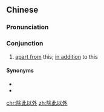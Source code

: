 ==Chinese==
{{zh-forms|type=112}}

===Pronunciation===
{{zh-pron
|m=chúcǐyǐwài
|c=ceoi4 ci2 ji5 ngoi6
|cat=con
}}

===Conjunction===
{{zh-con}}

# [[apart from]] this; [[in addition]] to this

====Synonyms====
* {{zh-l|除此而外}}
* {{zh-l|除此之外}}

[[chr:除此以外]]
[[zh:除此以外]]